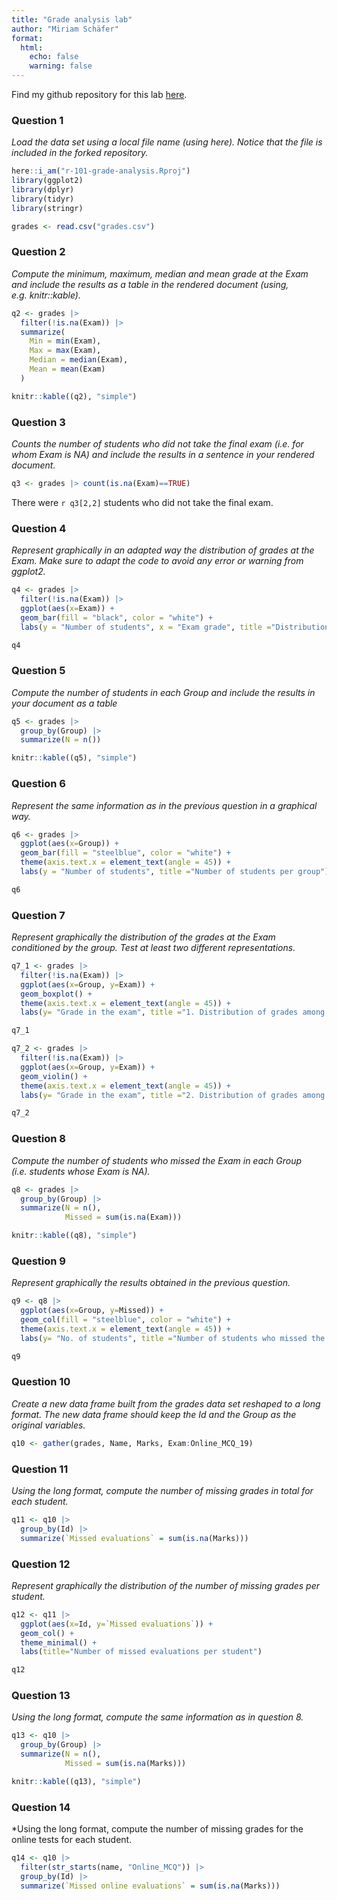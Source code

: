 ```yaml
---
title: "Grade analysis lab"
author: "Miriam Schäfer"
format: 
  html:
    echo: false 
    warning: false
---
```


Find my github repository for this lab [here](https://github.com/miriam-schaefer/r-101-grade-analysis).


### Question 1
*Load the data set using a local file name (using here). Notice that the file is included in the forked repository.*

```r
here::i_am("r-101-grade-analysis.Rproj")
library(ggplot2)
library(dplyr)
library(tidyr) 
library(stringr)

grades <- read.csv("grades.csv")
```


### Question 2
*Compute the minimum, maximum, median and mean grade at the Exam and include the results as a table in the rendered document (using, e.g. knitr::kable).*


```r
q2 <- grades |> 
  filter(!is.na(Exam)) |>
  summarize(
    Min = min(Exam), 
    Max = max(Exam), 
    Median = median(Exam),
    Mean = mean(Exam)
  ) 

knitr::kable((q2), "simple")  
```



### Question 3 
*Counts the number of students who did not take the final exam (i.e. for whom Exam is NA) and include the results in a sentence in your rendered document.* 

```r
q3 <- grades |> count(is.na(Exam)==TRUE)
```
There were `r q3[2,2]` students who did not take the final exam. 


### Question 4
*Represent graphically in an adapted way the distribution of grades at the Exam. Make sure to adapt the code to avoid any error or warning from ggplot2.*

```r
q4 <- grades |> 
  filter(!is.na(Exam)) |>
  ggplot(aes(x=Exam)) + 
  geom_bar(fill = "black", color = "white") +
  labs(y = "Number of students", x = "Exam grade", title ="Distribution of grades")

q4
```

### Question 5 
*Compute the number of students in each Group and include the results in your document as a table*

```r
q5 <- grades |> 
  group_by(Group) |>
  summarize(N = n()) 

knitr::kable((q5), "simple")  
```


### Question 6
*Represent the same information as in the previous question in a graphical way.*
```r
q6 <- grades |> 
  ggplot(aes(x=Group)) + 
  geom_bar(fill = "steelblue", color = "white") + 
  theme(axis.text.x = element_text(angle = 45)) + 
  labs(y = "Number of students", title ="Number of students per group")

q6
```


### Question 7 
*Represent graphically the distribution of the grades at the Exam conditioned by the group. Test at least two different representations.*

```r
q7_1 <- grades |> 
  filter(!is.na(Exam)) |>
  ggplot(aes(x=Group, y=Exam)) + 
  geom_boxplot() +
  theme(axis.text.x = element_text(angle = 45)) + 
  labs(y= "Grade in the exam", title ="1. Distribution of grades among groups (boxplot)")

q7_1
```


```r
q7_2 <- grades |> 
  filter(!is.na(Exam)) |>
  ggplot(aes(x=Group, y=Exam)) + 
  geom_violin() +
  theme(axis.text.x = element_text(angle = 45)) + 
  labs(y= "Grade in the exam", title ="2. Distribution of grades among groups (violin)")

q7_2
```



### Question 8 
*Compute the number of students who missed the Exam in each Group (i.e. students whose Exam is NA).*

```r
q8 <- grades |> 
  group_by(Group) |>
  summarize(N = n(), 
            Missed = sum(is.na(Exam))) 

knitr::kable((q8), "simple") 
```


### Question 9 
*Represent graphically the results obtained in the previous question.* 

```r
q9 <- q8 |> 
  ggplot(aes(x=Group, y=Missed)) + 
  geom_col(fill = "steelblue", color = "white") +
  theme(axis.text.x = element_text(angle = 45)) + 
  labs(y= "No. of students", title ="Number of students who missed the exam per group")

q9
```


### Question 10
*Create a new data frame built from the grades data set reshaped to a long format. The new data frame should keep the Id and the Group as the original variables.*
```r
q10 <- gather(grades, Name, Marks, Exam:Online_MCQ_19) 
```


### Question 11 
*Using the long format, compute the number of missing grades in total for each student.*
```r
q11 <- q10 |> 
  group_by(Id) |> 
  summarize(`Missed evaluations` = sum(is.na(Marks))) 
```


### Question 12 
*Represent graphically the distribution of the number of missing grades per student.*
```r
q12 <- q11 |> 
  ggplot(aes(x=Id, y=`Missed evaluations`)) + 
  geom_col() + 
  theme_minimal() + 
  labs(title="Number of missed evaluations per student")

q12
```

### Question 13 
*Using the long format, compute the same information as in question 8.*
```r
q13 <- q10 |> 
  group_by(Group) |> 
  summarize(N = n(), 
            Missed = sum(is.na(Marks))) 

knitr::kable((q13), "simple") 
```

### Question 14
*Using the long format, compute the number of missing grades for the online tests for each student.
```r
q14 <- q10 |> 
  filter(str_starts(name, "Online_MCQ")) |> 
  group_by(Id) |> 
  summarize(`Missed online evaluations` = sum(is.na(Marks))) 
```



